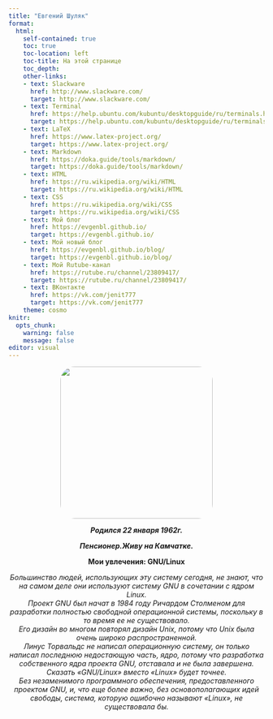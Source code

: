```yaml
---
title: "Евгений Шуляк"
format: 
  html:
    self-contained: true
    toc: true
    toc-location: left
    toc-title: На этой странице
    toc_depth: 
    other-links:
    - text: Slackware 
      href: http://www.slackware.com/
      target: http://www.slackware.com/
    - text: Terminal
      href: https://help.ubuntu.com/kubuntu/desktopguide/ru/terminals.html
      target: https://help.ubuntu.com/kubuntu/desktopguide/ru/terminals.html
    - text: LaTeX
      href: https://www.latex-project.org/
      target: https://www.latex-project.org/
    - text: Markdown
      href: https://doka.guide/tools/markdown/
      target: https://doka.guide/tools/markdown/
    - text: HTML
      href: https://ru.wikipedia.org/wiki/HTML
      target: https://ru.wikipedia.org/wiki/HTML
    - text: CSS
      href: https://ru.wikipedia.org/wiki/CSS
      target: https://ru.wikipedia.org/wiki/CSS
    - text: Мой блог
      href: https://evgenbl.github.io/
      target: https://evgenbl.github.io/
    - text: Мой новый блог
      href: https://evgenbl.github.io/blog/
      target: https://evgenbl.github.io/blog/
    - text: Мой Rutube-канал
      href: https://rutube.ru/channel/23809417/
      target: https://rutube.ru/channel/23809417/
    - text: ВKонтакте
      href: https://vk.com/jenit777
      target: https://vk.com/jenit777
    theme: cosmo
knitr: 
  opts_chunk: 
    warning: false
    message: false
editor: visual
---
```


```{=html}
<style>
  /*body {
   text-align: center
}*/

p {
  text-align: center
}

a {
    font-size: 18px;
    color: rgb(7, 31, 250);
    text-decoration: none;
    /*font-weight: bolder;*/
    font-style: italic;
}
h1 {
    font-size: 20px;
    text-align: center
}
</style>
```
![](img/2021_09_09%2002_57_44.jpg){style="border-radius: 28px; border-radius: 28px;" width="300"}

<p><strong><em>Родился 22 января 1962г.</em></strong></p>

<p><strong><em>Пенсионер.Живу на Камчатке.</em></strong></p>

<p><strong>Мои увлечения: GNU/Linux</strong></p>

<p><em>Большинство людей, использующих эту систему сегодня, не знают, что на самом деле они используют систему GNU в сочетании с ядром Linux.<br>Проект GNU был начат в 1984 году Ричардом Столменом для разработки полностью свободной операционной системы, поскольку в то время ее не существовало.<br> Его дизайн во многом повторял дизайн Unix, потому что Unix была очень широко распространенной.<br> Линус Торвальдс не написал операционную систему, он только написал последнюю недостающую часть, ядро, потому что разработка собственного ядра проекта GNU, отставала и не была завершена.<br>Сказать «GNU/Linux» вместо «Linux» будет точнее.<br> Без незаменимого программного обеспечения, предоставленного проектом GNU, и, что еще более важно, без основополагающих идей свободы, система, которую ошибочно называют «Linux», не существовала бы.</em></p>
